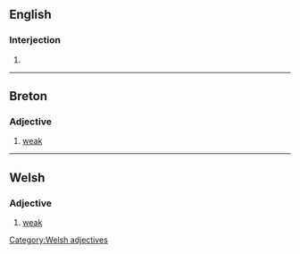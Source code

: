 {{also|gwa·n}}

==English==

===Interjection===
{{en-interj}}

# {{alt form of|go on|lang=en}}

----

==Breton==

===Adjective===
{{head|br|adjectives}}

# [[weak]]

----

==Welsh==

===Adjective===
{{head|cy|adjectives}}

# [[weak]]

[[Category:Welsh adjectives]]